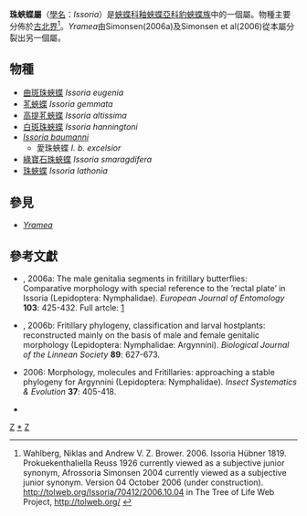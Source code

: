 {{NoteTA|G1=Butterfly}}
{{Automatic Taxobox
| taxon = Issoria
| authority = Hübner, [1819]
| image = Issoria lathonia 1.jpg
| image_caption = [[珠蛺蝶|珠蛺蝶]]<br />''Issoria lathonia''
| type_species = [[珠蛺蝶|珠蛺蝶]]<br />''Papilio lathonia''
| type_species_authority = Linnaeus, 1758
| subdivision_ranks = 種
| subdivision = 共7種，詳見正文。
| synonyms = 
* 芤蛺蝶屬 ''Prokuekenthaliella'' <small>Reuss, 1926</small>
* ''Afrossoria '' <small>Simonsen, 2004</small>
}}

'''珠蛺蝶屬'''（[[學名|學名]]：''Issoria''）是[[蛺蝶科|蛺蝶科]][[釉蛺蝶亞科|釉蛺蝶亞科]][[豹蛺蝶族|豹蛺蝶族]]中的一個屬。物種主要分佈於[[古北界|古北界]]<ref>Wahlberg, Niklas and Andrew V. Z. Brower. 2006. Issoria Hübner 1819. Prokuekenthaliella Reuss 1926 currently viewed as a subjective junior synonym, Afrossoria Simonsen 2004 currently viewed as a subjective junior synonym. Version 04 October 2006 (under construction). http://tolweb.org/Issoria/70412/2006.10.04 {{Wayback|url=http://tolweb.org/Issoria/70412/2006.10.04 |date=20160315001033 }} in The Tree of Life Web Project, http://tolweb.org/ {{Wayback|url=http://tolweb.org/ |date=20110515100516 }}</ref>。''Yramea''由Simonsen(2006a)及Simonsen et al(2006)從本屬分裂出另一個屬。

== 物種 ==
* [[曲斑珠蛺蝶|曲斑珠蛺蝶]] ''Issoria eugenia''
* [[芤蛺蝶|芤蛺蝶]] ''Issoria gemmata''
* [[高提芤蛺蝶|高提芤蛺蝶]] ''Issoria altissima''
* [[白斑珠蛺蝶|白斑珠蛺蝶]] ''Issoria hanningtoni''
* ''[[Issoria_baumanni|Issoria baumanni]]''
** 愛珠蛺蝶 ''I. b. excelsior''
* [[綠寶石珠蛺蝶|綠寶石珠蛺蝶]] ''Issoria smaragdifera''
* [[珠蛺蝶|珠蛺蝶]] ''Issoria lathonia''

== 參見 ==
* ''[[Yramea|Yramea]]''

== 參考文獻 ==
<references/>
* {{aut|Simonsen, T. J.}}, 2006a: The male genitalia segments in fritillary butterflies: Comparative morphology with special reference to the ’rectal plate’ in Issoria (Lepidoptera: Nymphalidae). ''European Journal of Entomology'' '''103''': 425-432. Full artcle: [http://www.eje.cz/pdfarticles/1127/eje_103_2_425_Simonsen.pdf] {{Wayback|url=http://www.eje.cz/pdfarticles/1127/eje_103_2_425_Simonsen.pdf |date=20071029220608 }}
* {{aut|Simonsen, T. J.}}, 2006b: Fritillary phylogeny, classification and larval hostplants: reconstructed mainly on the basis of male and female genitalic morphology (Lepidoptera: Nymphalidae: Argynnini). ''Biological Journal of the Linnean Society'' '''89''': 627-673.
* {{aut|Simonsen, T. J., N. Wahlberg, A. V. Z. Brower, and R. de Jong.}} 2006: Morphology, molecules and Fritillaries: approaching a stable phylogeny for Argynnini (Lepidoptera: Nymphalidae). ''Insect Systematics & Evolution'' '''37''': 405-418.
* {{Cite book | author = 寿建新 周尧 李宇飞 | title = 世界蝴蝶分類名錄 | location = 中國 | publisher = 陝西科學技術出版社 | date = 2006-04-01 | ISBN = 9787536936768 | language= zh-hans }}

{{Commons category|Issoria}}

{{釉蛺蝶亞科}}
{{Taxonbar}}
[[Category:豹蛺蝶族|Z]]
[[Category:珠蛺蝶屬|*]]
[[Category:_1819年描述的分类群|Z]]